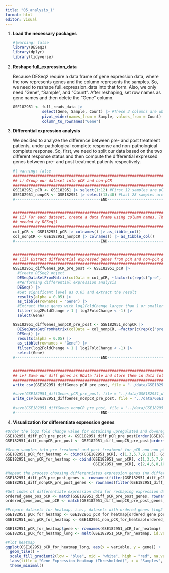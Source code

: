 ```yaml
---
title: "05_analysis_1"
format: html
editor: visual
---
```


1.  **Load the necessary packages**

    ```r
    #|warning: false
    library(DESeq2)
    library(dplyr)
    library(tidyverse)

    ```

2.  **Reshape full_expression_data**

    Because DESeq2 require a data frame of gene expression data, where the row represents genes and the column represents the samples. So, we need to reshape full_expression_data into that form. Also, we only need "Gene", "Sample", and "Count". After reshaping, set row names as gene names and then delete the "Gene" column.

    ```r
    GSE182951 <- full_reads_data |> 
                 select(Gene, Sample, Count) |> #These 3 columns are what we need
                 pivot_wider(names_from = Sample, values_from = Count) |>  
                 column_to_rownames("Gene") 
    ```

3.  **Differential expression analysis**

    We decided to analyze the difference between pre- and post treatment patients, under pathological complete response and non-pathological complete response. So, first, we need to split our data based on the two different response status and then compute the differential expressed genes between pre- and post treatment patients respectively.

    ```r
    #| warning: false
    ########################################################################################
    ## i) Group our dataset into pCR and non-pCR
    ########################################################################################
    GSE182951_pCR <- GSE182951 |> select(1:12) #First 12 samples are pCR
    GSE182951_nonpCR <- GSE182951 |> select(13:40) #Last 28 samples are non-pCR
    #--------------------------------------END----------------------------------------------


    ########################################################################################
    ## ii) For each dataset, create a data frame using column names. This data frame is 
    ## needed by DESeq()
    ########################################################################################
    col_pCR <- GSE182951_pCR |> colnames() |> as_tibble_col()
    col_nonpCR <- GSE182951_nonpCR |> colnames() |> as_tibble_col()
    #--------------------------------------END----------------------------------------------


    ########################################################################################
    ## iii) Extract differential expressed genes from pCR and non-pCR group, respectively
    ########################################################################################
    GSE182951_diffGenes_pCR_pre_post <- GSE182951_pCR |>
      #Create DESeq2 object
      DESeqDataSetFromMatrix(colData = col_pCR, ~factor(c(rep(c("pre", "post"), 6)))) |>
      #Performing differential expression analysis
      DESeq() |>
      #Set significant level as 0.05 and extract the result
      results(alpha = 0.05) |>
      as_tibble(rownames = "Gene") |>
      #Extract those genes with log2FoldChange larger than 1 or smaller than -1
      filter(log2FoldChange > 1 | log2FoldChange < -1) |> 
      select(Gene)

    GSE182951_diffGenes_nonpCR_pre_post <- GSE182951_nonpCR |>
      DESeqDataSetFromMatrix(colData = col_nonpCR, ~factor(c(rep(c("pre", "post"), 14)))) |>
      DESeq() |>
      results(alpha = 0.05) |>
      as_tibble(rownames = "Gene") |>
      filter(log2FoldChange > 1 | log2FoldChange < -1) |> 
      select(Gene)
    #--------------------------------------END----------------------------------------------


    ########################################################################################
    ## iv) Save our diff genes as RData file and store them in data folder
    ########################################################################################
    write_csv(GSE182951_diffGenes_pCR_pre_post, file = "../data/GSE182951_diffGenes_pCR_pre_post.csv")

    #save(GSE182951_diffGenes_pCR_pre_post, file = "../data/GSE182951_diffGenes_pCR_pre_post.RData")
    write_csv(GSE182951_diffGenes_nonpCR_pre_post, file = "../data/GSE182951_diffGenes_nonpCR_pre_post.csv")

    #save(GSE182951_diffGenes_nonpCR_pre_post, file = "../data/GSE182951_diffGenes_nonpCR_pre_post.RData")
    #--------------------------------------END----------------------------------------------
    ```

4.  **Visualization for differentiate expression genes**

```r
#Order the log2 fold change value for obtaining upregulated and downregulated genes
GSE182951_diff_pCR_pre_post <- GSE182951_diff_pCR_pre_post[order(GSE182951_diff_pCR_pre_post$log2FoldChange), ]
GSE182951_diff_nonpCR_pre_post <- GSE182951_diff_nonpCR_pre_post[order(GSE182951_diff_nonpCR_pre_post$log2FoldChange), ]

#Group samples into pre-treatment and post-treatment for pCR and non-pCR respectively
GSE182951_pCR_for_heatmap <- cbind(GSE182951_pCR[, c(1,3,5,7,9,11)], GSE182951_pCR[, c(2,4,6,8,10,12)])
GSE182951_non_pCR_for_heatmap <- cbind(GSE182951_non_pCR[, c(1,3,5,7,9,11,13,15,17,19,21,23,25,27)],
                                       GSE182951_non_pCR[, c(2,4,6,8,10,12,14,16,18,20,22,24,26,28)])

#Repeat the process choosing differentiates expression genes (no difference from the previous, but in an order of log2 fold change from low to high)
GSE182951_diff_pCR_pre_post_genes <- rownames(filter(GSE182951_diff_pCR_pre_post, log2FoldChange < -1 | log2FoldChange > 1))
GSE182951_diff_nonpCR_pre_post_genes <- rownames(filter(GSE182951_diff_nonpCR_pre_post, log2FoldChange < -1 | log2FoldChange > 1))

#Get index of differentiate expression data for reshaping expression data
ordered_gene_pos_pCR <- match(GSE182951_diff_pCR_pre_post_genes, rownames(GSE182951_pCR_for_heatmap))
ordered_gene_pos_non_pCR <- match(GSE182951_diff_nonpCR_pre_post_genes, rownames(GSE182951_non_pCR_for_heatmap))

#Prepare datasets for heatmap, i.e., datasets with ordered genes (log2 fold change from low to #high)
GSE182951_pCR_for_heatmap <- GSE182951_pCR_for_heatmap[ordered_gene_pos_pCR, ]
GSE182951_non_pCR_for_heatmap <- GSE182951_non_pCR_for_heatmap[ordered_gene_pos_non_pCR, ]

GSE182951_pCR_for_heatmap$gene <- rownames(GSE182951_pCR_for_heatmap)
GSE182951_pCR_for_heatmap_long <- melt(GSE182951_pCR_for_heatmap, id.vars = "gene", measure.vars = colnames(GSE182951_pCR_for_heatmap)[1:12])

#Plot heatmap
ggplot(GSE182951_pCR_for_heatmap_long, aes(x = variable, y = gene)) +
  geom_tile() +
  scale_fill_gradient2(low = "blue", mid = "white", high = "red", na.value = "gray") +
  labs(title = "Gene Expression Heatmap (Thresholded)", x = "Samples", y = "Genes") +
  theme_minimal()

```
